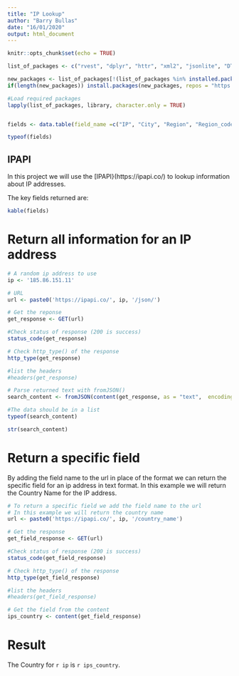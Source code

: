 ---
title: "IP Lookup"
author: "Barry Bullas"
date: "16/01/2020"
output: html_document
---

```{r setup, include=FALSE}
knitr::opts_chunk$set(echo = TRUE)

list_of_packages <- c("rvest", "dplyr", "httr", "xml2", "jsonlite", "DT", "here", "readtext", "data.table", "kableExtra")

new_packages <- list_of_packages[!(list_of_packages %in% installed.packages()[,"Package"])]
if(length(new_packages)) install.packages(new_packages, repos = "https://cloud.r-project.org/")

#Load required packages
lapply(list_of_packages, library, character.only = TRUE)


fields <- data.table(field_name =c("IP", "City", "Region", "Region_code", "Country", "Country_name", "Continent_code", "in_eu", "postal", "Latitude", "Longitude", "timezone", "utc_offse", "Country_Calling_Code", "Currentcy", "languages", "ASN", "ORG"), field_description = c("public (external) IP address (same as URL ip)", "city name", "region name (administrative division)", "region code", "Country code (two letter, ISO 3166-1 aplpha-2)", "Country name", "Continent code", "whether IP address belongs to a country that is a member of European Union (EU)", "postal code", "latitude", "longitude", "timezone (IANA format i.e. Area/Location)", "UTC offset as +HHMM or -HHMM (HH is hours, MM is minutes)", "country calling code (dial in code, comma separated)",  "currency code (ISO 4217)", "languages spoken (comma separated 2 or 3 letter ISO 639 code with optional hyphen separated country suffix)", "autonomous system number", "organinzation name"))

typeof(fields)
```

## IPAPI
In this project we will use the [IPAPI}(https://ipapi.co/) to lookup information about IP addresses.

The key fields returned are:
```{r echo=FALSE}
kable(fields)
```

# Return all information for an IP address

```{r}
# A random ip address to use
ip <- '185.86.151.11'

# URL 
url <- paste0('https://ipapi.co/', ip, '/json/')

# Get the reponse
get_response <- GET(url)

#Check status of response (200 is success)
status_code(get_response)

# Check http_type() of the response
http_type(get_response)

#list the headers
#headers(get_response)

# Parse returned text with fromJSON()
search_content <- fromJSON(content(get_response, as = "text",  encoding = "UTF-8"), simplifyDataFrame = TRUE)

#The data should be in a list
typeof(search_content)

str(search_content)
```

# Return a specific field
By adding the field name to the url in place of the \json format we can return the specific field for an ip address in text format.  In this example we will return the Country Name for the IP address.

```{r}
# To return a specific field we add the field name to the url
# In this example we will return the country name
url <- paste0('https://ipapi.co/', ip, '/country_name')

# Get the response
get_field_response <- GET(url)

#Check status of response (200 is success)
status_code(get_field_response)

# Check http_type() of the response
http_type(get_field_response)

#list the headers
#headers(get_field_response)

# Get the field from the content
ips_country <- content(get_field_response)

```

# Result
The Country for `r ip` is `r ips_country`.
